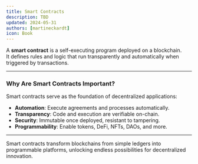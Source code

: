 ```yaml
---
title: Smart Contracts
description: TBD
updated: 2024-05-31
authors: [martineckardt]
icon: Book
---
```


A **smart contract** is a self-executing program deployed on a blockchain.  
It defines rules and logic that run transparently and automatically when triggered by transactions.

---

### Why Are Smart Contracts Important?

Smart contracts serve as the foundation of decentralized applications:

- **Automation**: Execute agreements and processes automatically.
- **Transparency**: Code and execution are verifiable on-chain.
- **Security**: Immutable once deployed, resistant to tampering.
- **Programmability**: Enable tokens, DeFi, NFTs, DAOs, and more.

---

Smart contracts transform blockchains from simple ledgers into programmable platforms, unlocking endless possibilities for decentralized innovation.

